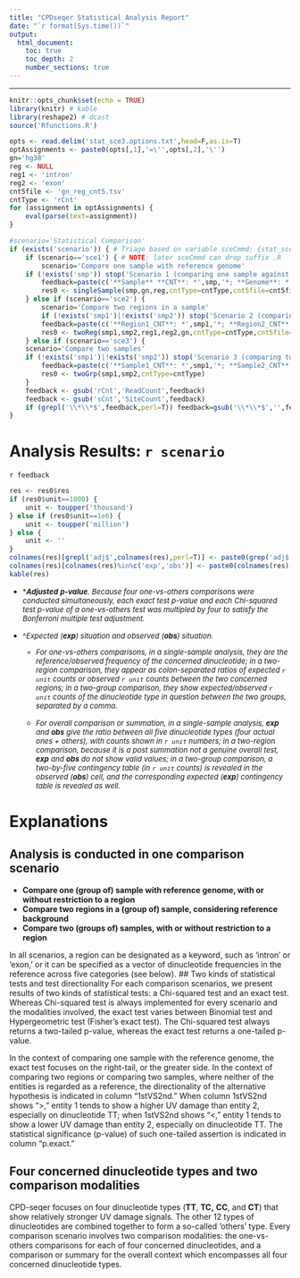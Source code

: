 ```yaml
---
title: "CPDseqer Statistical Analysis Report"
date: "`r format(Sys.time())`"
output:
  html_document:
    toc: true
    toc_depth: 2
    number_sections: true
---
```


<style type="text/css">
.main-container {
  max-width: 90%;
  margin-left: auto;
  margin-right: auto;
}
</style>
---

```r
knitr::opts_chunk$set(echo = TRUE)
library(knitr) # kable
library(reshape2) # dcast
source('Rfunctions.R')
```
```r
opts <- read.delim('stat_sce3.options.txt',head=F,as.is=T) 
optAssignments <- paste0(opts[,1],'=\'',opts[,2],'\'')
gn='hg38'
reg <- NULL
reg1 <- 'intron'
reg2 <- 'exon'
cnt5file <- 'gn_reg_cnt5.tsv'
cntType <- 'rCnt'
for (assignment in optAssignments) {
	eval(parse(text=assignment))
}

#scenario='Statistical Comparison'
if (exists('scenario')) { # Triage based on variable sceCmmd: {stat_sce1,stat_sce2,stat_sce3}
	if (scenario=='sce1') { # NOTE: later sceCmmd can drop suffix .R
		scenario='Compare one sample with reference genome'
    if (!exists('smp')) stop('Scenario 1 (comparing one sample against reference) requires one sample\'s CNT file!')
		feedback=paste(c('**Sample** **CNT**: *',smp,'*; **Genome**: *',gn,'*; **CountType**: *',cntType,'*; **Region**: *',reg,'*'),collapse='')
		res0 <- singleSample(smp,gn,reg,cntType=cntType,cnt5file=cnt5file,nDigit=3)	
	} else if (scenario=='sce2') {
		scenario='Compare two regions in a sample'
		if (!exists('smp1')|!exists('smp2')) stop('Scenario 2 (comparing two regions) requires two regions\' CNT files!')
		feedback=paste(c('**Region1_CNT**: *',smp1,'*; **Region2_CNT**: *',smp2,'*; **Genome**: *',gn,'*; **CountType**: *',cntType,'*; **Region1_reference**: *',reg1,'*; **Region2_reference**: *',reg2,'*'),collapse='')
		res0 <- twoReg(smp1,smp2,reg1,reg2,gn,cntType=cntType,cnt5file=cnt5file)
	} else if (scenario=='sce3') {
    scenario='Compare two samples'
    if (!exists('smp1')|!exists('smp2')) stop('Scenario 3 (comparing two samples) requires two samples\' CNT files!')
		feedback=paste(c('**Sample1_CNT**: *',smp1,'*; **Sample2_CNT**: *',smp2,'*; **CountType**: *',cntType,'*'),collapse='')
		res0 <- twoGrp(smp1,smp2,cntType=cntType)
	}
	feedback <- gsub('rCnt','ReadCount',feedback)
	feedback <- gsub('sCnt','SiteCount',feedback)
	if (grepl('\\*\\*$',feedback,perl=T)) feedback=gsub('\\*\\*$','',feedback,perl=T)
}
```
# Analysis Results: `r scenario`
`r feedback`

```r
res <- res0$res
if (res0$unit==1000) { 
	unit <- toupper('thousand')
} else if (res0$unit==1e6) {
	unit <- toupper('million')
} else {
	unit <- ''
}
colnames(res)[grepl('adj$',colnames(res),perl=T)] <- paste0(grep('adj$',colnames(res),perl=T,val=T),'*')
colnames(res)[colnames(res)%in%c('exp','obs')] <- paste0(colnames(res)[colnames(res)%in%c('exp','obs')],'^')
kable(res)
```

* <font size="2">*_**Adjusted** **p-value**. Because four one-vs-others comparisons were conducted simultaneously, each exact test p-value and each Chi-squared test p-value of a one-vs-others test was multipled by four to satisfy the Bonferroni multiple test adjustment._



* ^_Expected (**exp**) situation and observed (**obs**) situation._ 

	+ _For one-vs-others comparisons, in a single-sample analysis, they are the reference/observed frequency of the concerned dinucleotide; in a two-region comparison, they appear as colon-separated ratios of expected `r unit` counts or observed `r unit` counts between the two concerned regions; in a two-group comparison, they show expected/observed `r unit` counts of the dinucleotide type in question between the two groups, separated by a comma._ 

	+ _For overall comparison or summation, in a single-sample analysis, **exp** and **obs** give the ratio between all five dinucleotide types (four actual ones + others), with counts shown in `r unit` numbers; in a two-region comparison, because it is a post summation not a genuine overall test, **exp** and **obs** do not show valid values; in a two-group comparison, a two-by-five contingency table (in `r unit` counts) is revealed in the observed (**obs**) cell, and the corresponding expected (**exp**) contingency table is revealed as well._</font>


# Explanations
## Analysis is conducted in one comparison scenario
* __Compare one (group of) sample with reference genome, with or without restriction to a region__
* __Compare two regions in a (group of) sample, considering reference background__
* __Compare two (groups of) samples, with or without restriction to a region__

In all scenarios, a region can be designated as a keyword, such as 'intron' or 'exon,' or it can be specified as a vector of dinucleotide frequencies in the reference across five categories (see below).
## Two kinds of statistical tests and test directionality
For each comparison scenarios, we present results of two kinds of statistical tests: a Chi-squared test and an exact test. Whereas Chi-squared test is always implemented for every scenario and the modalities involved, the exact test varies between Binomial test and Hypergeometric test (Fisher’s exact test). The Chi-squared test always returns a two-tailed p-value, whereas the exact test returns a one-tailed p-value.

In the context of comparing one sample with the reference genome, the exact test focuses on the right-tail, or the greater side. In the context of comparing two regions or comparing two samples, where neither of the entities is regarded as a reference, the directionality of the alternative hypothesis is indicated in column "1stVS2nd." When column 1stVS2nd shows ">," entity 1 tends to show a higher UV damage than entity 2, especially on dinucleotide TT; when 1stVS2nd shows "<," entity 1 tends to show a lower UV damage than entity 2, especially on dinucleotide TT. The statistical significance (p-value) of such one-tailed assertion is indicated in column "p.exact."

## Four concerned dinucleotide types and two comparison modalities
CPD-seqer focuses on four dinucleotide types (**TT**, **TC,** **CC**, and **CT**) that show relatively stronger UV damage signals. The other 12 types of dinucleotides are combined together to form a so-called ‘others’ type. Every comparison scenario involves two comparison modalities: the one-vs-others comparisons for each of four concerned dinucleotides, and a comparison or summary for the overall context which encompasses all four concerned dinucleotide types.

